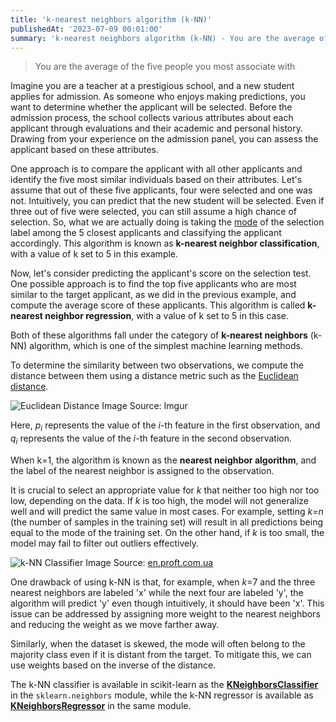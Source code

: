 ```yaml
---
title: 'k-nearest neighbors algorithm (k-NN)'
publishedAt: '2023-07-09 00:01:00'
summary: 'k-nearest neighbors algorithm (k-NN) - You are the average of the five people you most associate with'
---
```


> You are the average of the five people you most associate with

Imagine you are a teacher at a prestigious school, and a new student applies for admission. As someone who enjoys making predictions, you want to determine whether the applicant will be selected. Before the admission process, the school collects various attributes about each applicant through evaluations and their academic and personal history. Drawing from your experience on the admission panel, you can assess the applicant based on these attributes.

One approach is to compare the applicant with all other applicants and identify the five most similar individuals based on their attributes. Let's assume that out of these five applicants, four were selected and one was not. Intuitively, you can predict that the new student will be selected. Even if three out of five were selected, you can still assume a high chance of selection. So, what we are actually doing is taking the [mode](https://en.wikipedia.org/wiki/Mode_(statistics)) of the selection label among the 5 closest applicants and classifying the applicant accordingly. This algorithm is known as **k-nearest neighbor classification**, with a value of k set to 5 in this example.

Now, let's consider predicting the applicant's score on the selection test. One possible approach is to find the top five applicants who are most similar to the target applicant, as we did in the previous example, and compute the average score of these applicants. This algorithm is called **k-nearest neighbor regression**, with a value of k set to 5 in this case.

Both of these algorithms fall under the category of **k-nearest neighbors** (k-NN) algorithm, which is one of the simplest machine learning methods.

To determine the similarity between two observations, we compute the distance between them using a distance metric such as the [Euclidean distance](https://en.wikipedia.org/wiki/Euclidean_distance).

![Euclidean Distance](https://miro.medium.com/v2/resize:fit:988/1*AsY9lVJwcnL0OaWp-b5DdQ.jpeg)
Image Source: Imgur

Here, *p<sub>i</sub>* represents the value of the *i*-th feature in the first observation, and *q<sub>i</sub>* represents the value of the *i*-th feature in the second observation.

When k=1, the algorithm is known as the **nearest neighbor algorithm**, and the label of the nearest neighbor is assigned to the observation.

It is crucial to select an appropriate value for *k* that neither too high nor too low, depending on the data. If *k* is too high, the model will not generalize well and will predict the same value in most cases. For example, setting *k=n* (the number of samples in the training set) will result in all predictions being equal to the mode of the training set. On the other hand, if *k* is too small, the model may fail to filter out outliers effectively.

![k-NN Classifier](https://miro.medium.com/v2/resize:fit:1400/1*rmdr7RsUPOWranwOuuIl7w.png)
Image Source: [en.proft.com.ua](http://en.proft.com.ua/media/science/r_knn_concept.png)

One drawback of using k-NN is that, for example, when *k*=7 and the three nearest neighbors are labeled 'x' while the next four are labeled 'y', the algorithm will predict 'y' even though intuitively, it should have been 'x'. This issue can be addressed by assigning more weight to the nearest neighbors and reducing the weight as we move farther away.

Similarly, when the dataset is skewed, the mode will often belong to the majority class even if it is distant from the target. To mitigate this, we can use weights based on the inverse of the distance.

The k-NN classifier is available in scikit-learn as the [**KNeighborsClassifier**](http://scikit-learn.org/stable/modules/generated/sklearn.neighbors.KNeighborsClassifier.html) in the `sklearn.neighbors` module, while the k-NN regressor is available as [**KNeighborsRegressor**](http://scikit-learn.org/stable/modules/generated/sklearn.neighbors.KNeighborsRegressor.html) in the same module.
